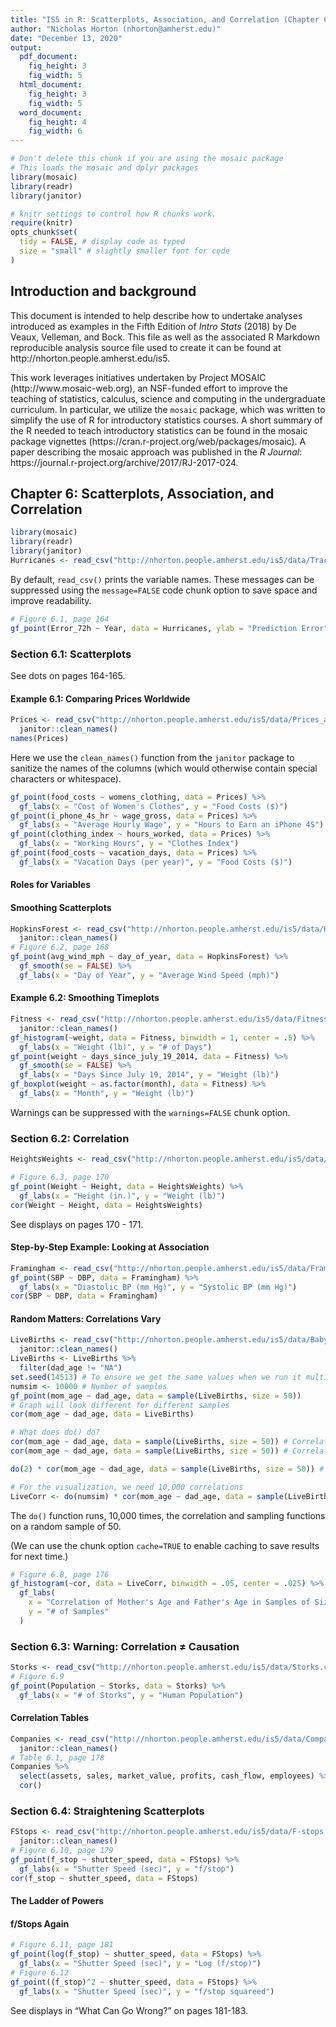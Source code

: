 ```yaml
---
title: "IS5 in R: Scatterplots, Association, and Correlation (Chapter 6)"
author: "Nicholas Horton (nhorton@amherst.edu)"
date: "December 13, 2020"
output: 
  pdf_document:
    fig_height: 3
    fig_width: 5
  html_document:
    fig_height: 3
    fig_width: 5
  word_document:
    fig_height: 4
    fig_width: 6
---
```



```r
# Don't delete this chunk if you are using the mosaic package
# This loads the mosaic and dplyr packages
library(mosaic)
library(readr)
library(janitor)
```

```r
# knitr settings to control how R chunks work.
require(knitr)
opts_chunk$set(
  tidy = FALSE, # display code as typed
  size = "small" # slightly smaller font for code
)
```

## Introduction and background 

This document is intended to help describe how to undertake analyses introduced as examples in the Fifth Edition of *Intro Stats* (2018) by De Veaux, Velleman, and Bock.
This file as well as the associated R Markdown reproducible analysis source file used to create it can be found at http://nhorton.people.amherst.edu/is5.

This work leverages initiatives undertaken by Project MOSAIC (http://www.mosaic-web.org), an NSF-funded effort to improve the teaching of statistics, calculus, science and computing in the undergraduate curriculum.
In particular, we utilize the `mosaic` package, which was written to simplify the use of R for introductory statistics courses.
A short summary of the R needed to teach introductory statistics can be found in the mosaic package vignettes (https://cran.r-project.org/web/packages/mosaic).
A paper describing the mosaic approach was published in the *R Journal*: https://journal.r-project.org/archive/2017/RJ-2017-024.

## Chapter 6: Scatterplots, Association, and Correlation

```r
library(mosaic)
library(readr)
library(janitor)
Hurricanes <- read_csv("http://nhorton.people.amherst.edu/is5/data/Tracking_hurricanes_2015.csv")
```

By default, `read_csv()` prints the variable names. These messages can be suppressed using the `message=FALSE` code chunk option to save space and improve readability.  

```r
# Figure 6.1, page 164
gf_point(Error_72h ~ Year, data = Hurricanes, ylab = "Prediction Error")
```


### Section 6.1: Scatterplots

See dots on pages 164-165.

#### Example 6.1: Comparing Prices Worldwide

```r
Prices <- read_csv("http://nhorton.people.amherst.edu/is5/data/Prices_and_Earnings.csv") %>%
  janitor::clean_names()
names(Prices)
```

Here we use the `clean_names()` function from the `janitor` package to sanitize the names of the columns (which would otherwise contain special characters or whitespace).   

```r
gf_point(food_costs ~ womens_clothing, data = Prices) %>%
  gf_labs(x = "Cost of Women's Clothes", y = "Food Costs ($)")
gf_point(i_phone_4s_hr ~ wage_gross, data = Prices) %>%
  gf_labs(x = "Average Hourly Wage", y = "Hours to Earn an iPhone 4S")
gf_point(clothing_index ~ hours_worked, data = Prices) %>%
  gf_labs(x = "Working Hours", y = "Clothes Index")
gf_point(food_costs ~ vacation_days, data = Prices) %>%
  gf_labs(x = "Vacation Days (per year)", y = "Food Costs ($)")
```

#### Roles for Variables

#### Smoothing Scatterplots

```r
HopkinsForest <- read_csv("http://nhorton.people.amherst.edu/is5/data/Hopkins_Forest.csv") %>%
  janitor::clean_names()
# Figure 6.2, page 168
gf_point(avg_wind_mph ~ day_of_year, data = HopkinsForest) %>%
  gf_smooth(se = FALSE) %>%
  gf_labs(x = "Day of Year", y = "Average Wind Speed (mph)")
```

#### Example 6.2: Smoothing Timeplots

```r
Fitness <- read_csv("http://nhorton.people.amherst.edu/is5/data/Fitness_data.csv") %>%
  janitor::clean_names()
gf_histogram(~weight, data = Fitness, binwidth = 1, center = .5) %>%
  gf_labs(x = "Weight (lb)", y = "# of Days")
gf_point(weight ~ days_since_july_19_2014, data = Fitness) %>%
  gf_smooth(se = FALSE) %>%
  gf_labs(x = "Days Since July 19, 2014", y = "Weight (lb)")
gf_boxplot(weight ~ as.factor(month), data = Fitness) %>%
  gf_labs(x = "Month", y = "Weight (lb)")
```

Warnings can be suppressed with the `warnings=FALSE` chunk option. 

### Section 6.2: Correlation

```r
HeightsWeights <- read_csv("http://nhorton.people.amherst.edu/is5/data/Heights_and_weights.csv")

# Figure 6.3, page 170
gf_point(Weight ~ Height, data = HeightsWeights) %>%
  gf_labs(x = "Height (in.)", y = "Weight (lb)")
cor(Weight ~ Height, data = HeightsWeights)
```

See displays on pages 170 - 171.

#### Step-by-Step Example: Looking at Association

```r
Framingham <- read_csv("http://nhorton.people.amherst.edu/is5/data/Framingham.csv")
gf_point(SBP ~ DBP, data = Framingham) %>%
  gf_labs(x = "Diastolic BP (mm Hg)", y = "Systolic BP (mm Hg)")
cor(SBP ~ DBP, data = Framingham)
```

#### Random Matters: Correlations Vary

```r
LiveBirths <- read_csv("http://nhorton.people.amherst.edu/is5/data/Babysamp_98.csv") %>%
  janitor::clean_names()
LiveBirths <- LiveBirths %>%
  filter(dad_age != "NA")
set.seed(14513) # To ensure we get the same values when we run it multiple times
numsim <- 10000 # Number of samples
gf_point(mom_age ~ dad_age, data = sample(LiveBirths, size = 50))
# Graph will look different for different samples
cor(mom_age ~ dad_age, data = LiveBirths)

# What does do() do?
cor(mom_age ~ dad_age, data = sample(LiveBirths, size = 50)) # Correlation of one random sample
cor(mom_age ~ dad_age, data = sample(LiveBirths, size = 50)) # Correlation of another random sample

do(2) * cor(mom_age ~ dad_age, data = sample(LiveBirths, size = 50)) # Finds the correlation twice

# For the visualization, we need 10,000 correlations
LiveCorr <- do(numsim) * cor(mom_age ~ dad_age, data = sample(LiveBirths, size = 50))
```

The `do()` function runs, 10,000 times, the correlation and sampling functions on a random sample of 50.  

(We can use the chunk option `cache=TRUE` to enable caching to save results for next time.) 

```r
# Figure 6.8, page 176
gf_histogram(~cor, data = LiveCorr, binwidth = .05, center = .025) %>%
  gf_labs(
    x = "Correlation of Mother's Age and Father's Age in Samples of Size 50",
    y = "# of Samples"
  )
```

### Section 6.3: Warning: Correlation $\neq$ Causation

```r
Storks <- read_csv("http://nhorton.people.amherst.edu/is5/data/Storks.csv")
# Figure 6.9
gf_point(Population ~ Storks, data = Storks) %>%
  gf_labs(x = "# of Storks", y = "Human Population")
```

#### Correlation Tables

```r
Companies <- read_csv("http://nhorton.people.amherst.edu/is5/data/Companies.csv") %>%
  janitor::clean_names()
# Table 6.1, page 178
Companies %>%
  select(assets, sales, market_value, profits, cash_flow, employees) %>%
  cor()
```

### Section 6.4: Straightening Scatterplots

```r
FStops <- read_csv("http://nhorton.people.amherst.edu/is5/data/F-stops.csv") %>%
  janitor::clean_names()
# Figure 6.10, page 179
gf_point(f_stop ~ shutter_speed, data = FStops) %>%
  gf_labs(x = "Shutter Speed (sec)", y = "f/stop")
cor(f_stop ~ shutter_speed, data = FStops)
```

#### The Ladder of Powers

#### f/Stops Again

```r
# Figure 6.11, page 181
gf_point(log(f_stop) ~ shutter_speed, data = FStops) %>%
  gf_labs(x = "Shutter Speed (sec)", y = "Log (f/stop)")
# Figure 6.12
gf_point((f_stop)^2 ~ shutter_speed, data = FStops) %>%
  gf_labs(x = "Shutter Speed (sec)", y = "f/stop squareed")
```

See displays in "What Can Go Wrong?" on pages 181-183.
